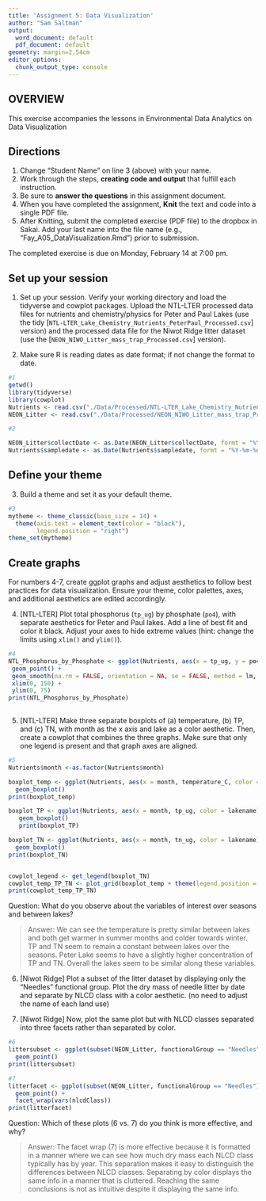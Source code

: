 ```yaml
---
title: 'Assignment 5: Data Visualization'
author: "Sam Saltman"
output:
  word_document: default
  pdf_document: default
geometry: margin=2.54cm
editor_options:
  chunk_output_type: console
---
```


## OVERVIEW

This exercise accompanies the lessons in Environmental Data Analytics on Data Visualization 

## Directions
1. Change "Student Name" on line 3 (above) with your name.
2. Work through the steps, **creating code and output** that fulfill each instruction.
3. Be sure to **answer the questions** in this assignment document.
4. When you have completed the assignment, **Knit** the text and code into a single PDF file.
5. After Knitting, submit the completed exercise (PDF file) to the dropbox in Sakai. Add your last name into the file name (e.g., "Fay_A05_DataVisualization.Rmd") prior to submission.

The completed exercise is due on Monday, February 14 at 7:00 pm.



## Set up your session 
1. Set up your session. Verify your working directory and load the tidyverse 
and cowplot packages. Upload the NTL-LTER processed data files for nutrients 
and chemistry/physics for Peter and Paul Lakes (use the tidy 
[`NTL-LTER_Lake_Chemistry_Nutrients_PeterPaul_Processed.csv`] version) and 
the processed data file for the Niwot Ridge litter dataset (use the [`NEON_NIWO_Litter_mass_trap_Processed.csv`] version). 

2. Make sure R is reading dates as date format; if not change the format to date.

```r
#1 
getwd()
library(tidyverse)
library(cowplot)
Nutrients <- read.csv("./Data/Processed/NTL-LTER_Lake_Chemistry_Nutrients_PeterPaul_Processed.csv", stringsAsFactors = TRUE)
NEON_Litter <- read.csv("./Data/Processed/NEON_NIWO_Litter_mass_trap_Processed.csv", stringsAsFactors = TRUE)

#2 

NEON_Litter$collectDate <- as.Date(NEON_Litter$collectDate, formt = "%Y-%m-%d")
Nutrients$sampledate <- as.Date(Nutrients$sampledate, formt = "%Y-%m-%d")

```
## Define your theme
3. Build a theme and set it as your default theme.

```r
#3
mytheme <- theme_classic(base_size = 14) +
  theme(axis.text = element_text(color = "black"), 
        legend.position = "right")
theme_set(mytheme)
```

## Create graphs
For numbers 4-7, create ggplot graphs and adjust aesthetics to follow best practices for data visualization. Ensure your theme, color palettes, axes, and additional aesthetics are edited accordingly.

4. [NTL-LTER] Plot total phosphorus (`tp_ug`) by phosphate (`po4`), with separate aesthetics for Peter and Paul lakes. Add a line of best fit and color it black. Adjust your axes to hide extreme values (hint: change the limits using `xlim()` and `ylim()`).

```r
#4
NTL_Phosphorus_by_Phosphate <- ggplot(Nutrients, aes(x = tp_ug, y = po4, color = lakename)) +
 geom_point() +
 geom_smooth(na.rm = FALSE, orientation = NA, se = FALSE, method = lm, col = "black") +
 xlim(0, 150) +
 ylim(0, 75)
print(NTL_Phosphorus_by_Phosphate) 
  
```


5. [NTL-LTER] Make three separate boxplots of (a) temperature, (b) TP, and (c) TN, with month as the x axis and lake as a color aesthetic. Then, create a cowplot that combines the three graphs. Make sure that only one legend is present and that graph axes are aligned.

```r
#5
Nutrients$month <-as.factor(Nutrients$month)

boxplot_temp <- ggplot(Nutrients, aes(x = month, temperature_C, color = lakename)) +
  geom_boxplot()
print(boxplot_temp)

boxplot_TP <- ggplot(Nutrients, aes(x = month, tp_ug, color = lakename)) +
   geom_boxplot()
   print(boxplot_TP)

boxplot_TN <- ggplot(Nutrients, aes(x = month, tn_ug, color = lakename)) +
  geom_boxplot()
print(boxplot_TN)


cowplot_legend <- get_legend(boxplot_TN)
cowplot_temp_TP_TN <- plot_grid(boxplot_temp + theme(legend.position = "none"), boxplot_TP + theme(legend.position = "none"), boxplot_TN + theme(legend.position = "none"), nrow = 2, align = 'h', rel_heights = c(1.25, 1), cowplot_legend) 
print(cowplot_temp_TP_TN)

```

Question: What do you observe about the variables of interest over seasons and between lakes? 

> Answer: We can see the temperature is pretty similar between lakes and both get warmer in summer months and colder towards winter. TP and TN seem to remain a constant between lakes over the seasons. Peter Lake seems to have a slightly higher concentration of TP and TN. Overall the lakes seem to be similar along these variables. 

6. [Niwot Ridge] Plot a subset of the litter dataset by displaying only the "Needles" functional group. Plot the dry mass of needle litter by date and separate by NLCD class with a color aesthetic. (no need to adjust the name of each land use)

7. [Niwot Ridge] Now, plot the same plot but with NLCD classes separated into three facets rather than separated by color. 

```r
#6
littersubset <- ggplot(subset(NEON_Litter, functionalGroup == "Needles"), aes(x = collectDate, y = dryMass, color = nlcdClass)) +
  geom_point()
print(littersubset)

#7
litterfacet <- ggplot(subset(NEON_Litter, functionalGroup == "Needles"), aes(x = collectDate, y = dryMass)) +
  geom_point() +
  facet_wrap(vars(nlcdClass))
print(litterfacet)

```
Question: Which of these plots (6 vs. 7) do you think is more effective, and why? 

> Answer: The facet wrap (7) is more effective because it is formatted in a manner where we can see how much dry mass each NLCD class typically has by year. This separation makes it easy to distinguish the differences between NLCD classes. Separating by color displays the same info in a manner that is cluttered. Reaching the same conclusions is not as intuitive despite it displaying the same info.   
